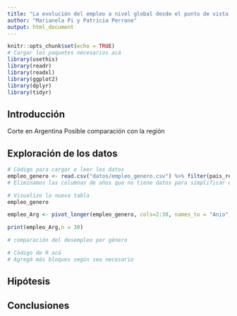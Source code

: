 ```yaml
---
title: "La evolución del empleo a nivel global desde el punto de vista de género ################ en Argentina"
author: "Marianela Pi y Patricia Perrone"
output: html_document
---
```



```r
knitr::opts_chunk$set(echo = TRUE)
# Cargar los paquetes necesarios acá
library(usethis)
library(readr)
library(readxl)
library(ggplot2)
library(dplyr)
library(tidyr)
```


## Introducción

Corte en Argentina
Posible comparación con la región

## Exploración de los datos


```r
# Código para cargar o leer los datos
empleo_genero <- read.csv("datos/empleo_genero.csv") %>% filter(pais_region=="Argentina") %>% select(1,16:52)
# Eliminamos las columnas de años que no tiene datos para simplificar el análisis
```
```r
# Visualizo la nueva tabla
empleo_genero
```
```r
empleo_Arg <- pivot_longer(empleo_genero, cols=2:38, names_to = "Anio", values_to = "cantidad")
```
```r
print(empleo_Arg,n = 30)
```


```r
# comparación del desempleo por género

```



```r
# Cödigo de R acá 
# Agregá más bloques según sea necesario
```



## Hipótesis


## Conclusiones






